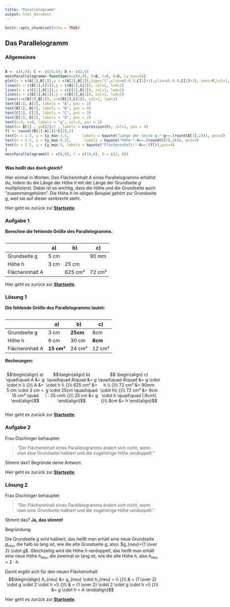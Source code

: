 ```yaml
---
title: "Parallelogramm"
output: html_document
---
```


```r
knitr::opts_chunk$set(echo = TRUE)
```

## Das Parallelogramm{.tabset}

### Allgemeines
:::: {style="display: flex;"}

::: {}
<!-- First div -->
```r
B <- c(8,0); C <- c(10,6); D <- c(2,6)
meinParallelogramm<-function(A=c(0,0), B=B, C=C, D=D, Cy_max=6){
plot(x = c(A[1],B[1]),y = c(A[2],B[2]),type="l",xlim=c(-0.5,C[1]+1),ylim=c(-0.5,C[2]+1), axes=F,col=1,lwd=2,xlab = "",ylab="")
lines(x = c(B[1],C[1]),y = c(B[2],C[2]), col=1, lwd=2)
lines(x = c(C[1],D[1]),y = c(C[2],D[2]), col=1, lwd=2)
lines(x = c(D[1],A[1]),y = c(D[2],A[2]), col=1, lwd=2)
lines(x=c(B[1],B[1]), y=c(B[2],C[2]), col=1, lwd=1)
text(A[1], A[2], labels = "A", pos = 2)
text(B[1], B[2], labels = "B", pos = 4)
text(C[1], C[2], labels = "C", pos = 3)
text(D[1], D[2], labels = "D", pos = 2)
text(x=4, y=0, labels = "g", col=1, pos = 1)
text(x= B[1] , y=C[2]/2 , labels = expression(h), col=1, pos = 4)
fl <- round((B[1]-A[1])*C[2],2)
text(x = 1.5, y = Cy_max-3.5,      labels = bquote("Länge der Seite g:"~g==.(round(B[1],2))), pos=4)
text(x = 1.5, y = Cy_max-4.25,      labels = bquote("Höhe:"~h==.(round(C[2],2))), pos=4)
text(x = 1.5, y = Cy_max-5, labels = bquote("Flächeninhalt:"~A==.(fl)),pos=4)
}
meinParallelogramm(B = c(8,0), C = c(10,6), D = c(2, 6))
```

:::

::: {}
<!-- Second div -->

<br><br><br><br><br><br>

**Flächeninhalt des Parallelogramms:** 

$$A = g \cdot h$$  

**Umfang des Parallelogramms**
$$U = a + b + c + d$$
:::

::::

**Was heißt das doch gleich?**

Hier einmal in Worten: Den Flächeninhalt $A$ eines Parallelogramms erhältst du, indem du die Länge der Höhe $h$ mit der Länge der Grundseite $g$ multiplizierst. Dabei ist es wichtig, dass die Höhe und die Grundseite auch "zusammengehören". Die Höhe $h$ im obigen Beispiel gehört zur Grundseite $g$, weil sie auf dieser senkrecht steht.


Hier geht es zurück zur [**Startseite**](https://gdischinger.github.io/Mathe_8d/03FormelnErstellen/20210118/FlächenberechnungErinnerung.html).

### Aufgabe 1
**Berechne die fehlende Größe des Parallelogramms.**
```r
```
<br> |a) |b) | c)
------|------|------|-----
 Grundseite g| 5 cm | | 90 mm
 Höhe h | 3 cm | 25 cm | 
 Flächeninhalt A|  | 625 cm² | 72 cm²

Hier geht es zurück zur [**Startseite**](https://gdischinger.github.io/Mathe_8d/03FormelnErstellen/20210118/FlächenberechnungErinnerung.html).

### Lösung 1
**Die fehlende Größe des Parallelogramms lautet:**
```r
```
<br> |a) |b) | c)
------|------|------|-----
 Grundseite g| 3 cm |**25cm** | 8cm
 Höhe h | 6 cm | 30 cm | **8cm** 
 Flächeninhalt A| **15 cm²** | 24 cm² | 12 cm²
 
 **Rechnungen:**
 
:::: {style="display: flex;"}

::: {}
$$\begin{align} a) \quad\quad A &= g \cdot h \\
{}\\
A &= 5 cm \cdot 3 cm = 15 cm² \quad \end{align}$$
:::

::: {}

:::

::: {}
$$\begin{align} b) \quad\quad A\quad &= g \cdot h \\
{}\\
625 cm² &= g \cdot 25cm  \quad\quad | : 25 cm\\
{}\\
25 cm &= g \end{align}$$
:::

::: {}

:::

::: {}
$$ \begin{align} c) \quad\quad A\quad &=  g \cdot h \\
{}\\
72 cm² &= 90mm \cdot h\\
{}\\
72 cm² &= 9cm \cdot h \quad\quad |:9cm\\
{}\\
8cm &= h \end{align}$$
:::

:::: 
 
 
Hier geht es zurück zur [**Startseite**](https://gdischinger.github.io/Mathe_8d/03FormelnErstellen/20210118/FlächenberechnungErinnerung.html).



### Aufgabe 2

<!-- ```{r dirac1, animation.hook="gifski", interval=1.3, fig.align="center", echo=FALSE} -->
<!-- xxd <- c(0,1,2,3,4,5,6,7) -->
<!-- xxd <- c(xxd,rev(xxd)) -->
<!-- for(i in 1:length(xxd)){ -->
<!--   meinParallelogramm(B = c(xxd[i]*8/7,0), C = c(xxd[i]*10/7,xxd[i]*6/7), D = c(xxd[i]*2/7,xxd[i]*6/7)) -->
<!-- } -->
<!-- ``` -->


Frau Dischinger behauptet:

> "Der Flächeninhalt eines Parallelogramms ändert sich nicht, wenn man eine Grundseite halbiert und die zugehörige Höhe verdoppelt."

Stimmt das?
Begründe deine Antwort.

Hier geht es zurück zur [**Startseite**](https://gdischinger.github.io/Mathe_8d/03FormelnErstellen/20210118/FlächenberechnungErinnerung.html).


### Lösung 2

<!-- ```{r dirac1, animation.hook="gifski", interval=1.3, fig.align="center", echo=FALSE} -->
<!-- xxd <- c(0,1,2,3,4,5,6,7) -->
<!-- xxd <- c(xxd,rev(xxd)) -->
<!-- for(i in 1:length(xxd)){ -->
<!--   meinParallelogramm(B = c(xxd[i]*8/7,0), C = c(xxd[i]*10/7,xxd[i]*6/7), D = c(xxd[i]*2/7,xxd[i]*6/7)) -->
<!-- } -->
<!-- ``` -->


Frau Dischinger behauptet:

> "Der Flächeninhalt eines Parallelogramms ändert sich nicht, wenn man eine Grundseite halbiert und die zugehörige Höhe verdoppelt."

Stimmt das? **Ja, das stimmt!**

Begründung:

Die Grundseite $g$ wird halbiert, das heißt man erhält eine neue Grundseite $g_{neu}$, die halb so lang ist, wie die alte Grundseite $g$, also: $g_{neu}={1 \over 2} \cdot g$.
Gleichzeitig wird die Höhe $h$ verdoppelt, das heißt man erhält eine neue Höhe $h_{neu}$, die zweimal so lang ist, wie die alte Höhe $h$, also $h_{neu}= 2 \cdot h$.

Damit ergibt sich für den neuen Flächeninhalt:
$$\begin{align} A_{neu} &= g_{neu} \cdot h_{neu} = \\
{}\\
& = {1 \over 2} \cdot g \cdot 2 \cdot h =\\
{}\\
& = {1 \over 2} \cdot 2 \cdot g \cdot h =\\
{}\\
&= g \cdot h = A \end{align}$$


Hier geht es zurück zur [**Startseite**](https://gdischinger.github.io/Mathe_8d/03FormelnErstellen/20210118/FlächenberechnungErinnerung.html).

